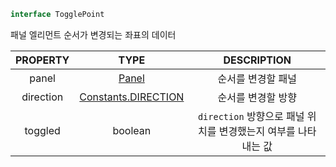 
```ts
interface TogglePoint
```

패널 엘리먼트 순서가 변경되는 좌표의 데이터

|PROPERTY|TYPE|DESCRIPTION|
|:---:|:---:|:---:|
|panel|[Panel](Panel)|순서를 변경할 패널|
|direction|[Constants.DIRECTION](Constants:DIRECTION)|순서를 변경할 방향|
|toggled|boolean|`direction` 방향으로 패널 위치를 변경했는지 여부를 나타내는 값|

